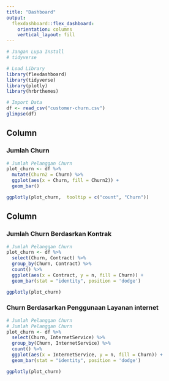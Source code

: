 ```yaml
---
title: "Dashboard"
output: 
  flexdashboard::flex_dashboard:
    orientation: columns
    vertical_layout: fill
---
```


```r
# Jangan Lupa Install
# tidyverse
```

```r
# Load Library
library(flexdashboard)
library(tidyverse)
library(plotly)
library(hrbrthemes)
```

```r
# Import Data
df <- read_csv("customer-churn.csv")
glimpse(df)
```

Column 
-----------------------------------------------------------------------

### Jumlah Churn

```r
# Jumlah Pelanggan Churn
plot_churn <- df %>%
  mutate(Churn2 = Churn) %>%
  ggplot(aes(x = Churn, fill = Churn2)) +
  geom_bar() 

ggplotly(plot_churn,  tooltip = c("count", "Churn"))
```


Column 
-----------------------------------------------------------------------

### Jumlah Churn Berdasrkan Kontrak

```r
# Jumlah Pelanggan Churn
plot_churn <- df %>%
  select(Churn, Contract) %>%
  group_by(Churn, Contract) %>%
  count() %>%
  ggplot(aes(x = Contract, y = n, fill = Churn)) +
  geom_bar(stat = "identity", position = 'dodge') 

ggplotly(plot_churn)
```

### Churn Berdasarkan Penggunaan Layanan internet

```r
# Jumlah Pelanggan Churn
# Jumlah Pelanggan Churn
plot_churn <- df %>%
  select(Churn, InternetService) %>%
  group_by(Churn, InternetService) %>%
  count() %>%
  ggplot(aes(x = InternetService, y = n, fill = Churn)) +
  geom_bar(stat = "identity", position = 'dodge') 

ggplotly(plot_churn)
```

